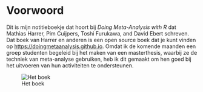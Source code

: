 # Voorwoord {.unnumbered}

Dit is mijn notitieboekje dat hoort bij *Doing Meta-Analysis with R* dat Mathias Harrer, Pim Cuijpers, Toshi Furukawa, and David Ebert schreven. Dat boek van Harrer en anderen is een open source boek dat je kunt vinden op <https://doingmetaanalysis.github.io>. Omdat ik de komende maanden een groep studenten begeleid bij het maken van een masterthesis, waarbij ze de techniek van meta-analyse gebruiken, heb ik dit gemaakt om hen goed bij het uitvoeren van hun activiteiten te ondersteunen.


![Het boek](img/Screenshot1.png)
